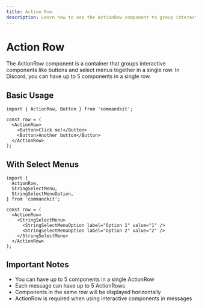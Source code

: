 ```yaml
---
title: Action Row
description: Learn how to use the ActionRow component to group interactive components
---
```


# Action Row

The ActionRow component is a container that groups interactive components like buttons and select menus together in a single row. In Discord, you can have up to 5 components in a single row.

## Basic Usage

```tsx
import { ActionRow, Button } from 'commandkit';

const row = (
  <ActionRow>
    <Button>Click me!</Button>
    <Button>Another button</Button>
  </ActionRow>
);
```

## With Select Menus

```tsx
import {
  ActionRow,
  StringSelectMenu,
  StringSelectMenuOption,
} from 'commandkit';

const row = (
  <ActionRow>
    <StringSelectMenu>
      <StringSelectMenuOption label="Option 1" value="1" />
      <StringSelectMenuOption label="Option 2" value="2" />
    </StringSelectMenu>
  </ActionRow>
);
```

## Important Notes

- You can have up to 5 components in a single ActionRow
- Each message can have up to 5 ActionRows
- Components in the same row will be displayed horizontally
- ActionRow is required when using interactive components in messages
